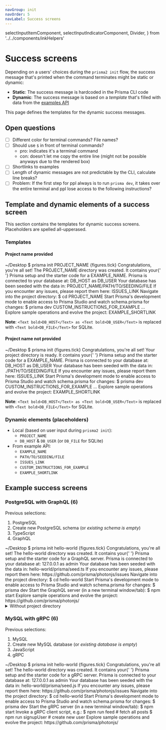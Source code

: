 ```yaml
---
navGroup: init
navOrder: 5
navLabel: Success screens
---
```


  selectInputItemComponent,
  selectInputIndicatorComponent,
  Divider,
} from '../../components/inkHelpers'

# Success screens

Depending on a users' choices during the `prisma2 init` flow, the success message that's printed when the command terminates might be static or dynamic:

- **Static**: The success message is hardcoded in the Prisma CLI code
- **Dynamic**: The success message is based on a _template_ that's filled with data from the [examples API](./examples-api)

This page defines the templates for the dynamic success messages.

## Open questions

- [ ] Different color for terminal commands? File names?
- [ ] Should use `$` in front of terminal commands?
  - pro: indicates it's a terminal command
  - con: doesn't let me copy the entire line (might not be possible anyways due to the rendered box)
- [ ] Shortlinks to examples
- [ ] Length of dynamic messages are not predictable by the CLI, calculate line breaks?
- [ ] Problem: If the first step for ppl always is to run `prisma dev`, it takes over the entire terminal and ppl lose access to the following instructions?

## Template and dynamic elements of a success screen

This section contains the templates for dynamic success screens. Placeholders are spelled all-upperased.

### Templates

#### Project name provided

<Terminal>
  <Box marginBottom={1}>
    <Color dim>~/Desktop $</Color> prisma init PROJECT_NAME
  </Box>
  <Box marginLeft={2} marginBottom={1}>
    <Color green>{figures.tick} Congratulations, you're all set!</Color>
  </Box>
  <BorderBox flexDirection="column" title={chalk.bold('Success')}>
    <Box marginLeft={2} marginBottom={1} flexDirection="column">
      <Text>
        The <Text bold>PROJECT_NAME</Text> directory was created. It contains
        your{' '}
      </Text>
      <Text>Prisma setup and the starter code for a EXAMPLE_NAME.</Text>
    </Box>
    <Box marginLeft={2} marginBottom={1} flexDirection="column">
      <Text>Prisma is connected to your database at:</Text>
      <Text>
        <Text bold>DB_HOST</Text> as <Text bold>DB_USER</Text>
      </Text>
    </Box>
    <Box marginLeft={2} marginBottom={1} flexDirection="column">
      <Text>Your database has been seeded with the data in:</Text>
      <Text bold>PROJECT_NAME/PATH/TO/SEEDING/FILE</Text>
    </Box>
    <Box marginLeft={2} flexDirection="column">
      <Text>If you encounter any issues, please report them here:</Text>
      <Text bold>ISSUES_LINK</Text>
    </Box>
  </BorderBox>
  <BorderBox
    flexDirection="column"
    marginTop={1}
    marginBottom={1}
    title={chalk.bold('Next steps')}
  >
    <Box marginLeft={2} width={100} flexDirection="column">
      <Text>Navigate into the project directory:</Text>
      <Box marginBottom={1} flexDirection="column">
        <Text bold>$ cd PROJECT_NAME</Text>
      </Box>
      <Text>Start Prisma's development mode to enable access to</Text>
      <Text>Prisma Studio and watch <Text bold>schema.prisma</Text> for changes:</Text>
      <Box marginBottom={1} flexDirection="column">
        <Text bold>$ prisma dev</Text>
      </Box>
      <Box marginBottom={1} flexDirection="column">
        <Text>CUSTOM_INSTRUCTIONS_FOR_EXAMPLE</Text>
        <Text>...</Text>
      </Box>
      <Text>Explore sample operations and evolve the project:</Text>
      <Text bold>EXAMPLE_SHORTLINK</Text>
    </Box>
  </BorderBox>
</Terminal>

**Note**: `<Text bold>DB_HOST</Text> as <Text bold>DB_USER</Text>` is replaced with `<Text bold>DB_FILE</Text>` for SQLite.

#### Project name **not** provided

<Terminal>
  <Box marginBottom={1}>
    <Color dim>~/Desktop $</Color> prisma init
  </Box>
  <Box marginLeft={2} marginBottom={1}>
    <Color green>{figures.tick} Congratulations, you're all set!</Color>
  </Box>
  <BorderBox flexDirection="column" title={chalk.bold('Success')}>
    <Box marginLeft={2} marginBottom={1} flexDirection="column">
      <Text>
       Your project directory is ready. It contains
        your{' '}
      </Text>
      <Text>Prisma setup and the starter code for a EXAMPLE_NAME.</Text>
    </Box>
    <Box marginLeft={2} marginBottom={1} flexDirection="column">
      <Text>Prisma is connected to your database at:</Text>
      <Text>
        <Text bold>DB_HOST</Text> as <Text bold>DB_USER</Text>
      </Text>
    </Box>
    <Box marginLeft={2} marginBottom={1} flexDirection="column">
      <Text>Your database has been seeded with the data in:</Text>
      <Text bold>./PATH/TO/SEEDING/FILE</Text>
    </Box>
    <Box marginLeft={2} flexDirection="column">
      <Text>If you encounter any issues, please report them here:</Text>
      <Text bold>ISSUES_LINK</Text>
    </Box>
  </BorderBox>
  <BorderBox
    flexDirection="column"
    marginTop={1}
    marginBottom={1}
    title={chalk.bold('Next steps')}
  >
    <Box marginLeft={2} width={100} flexDirection="column">
      <Text>Start Prisma's development mode to enable access to</Text>
      <Text>Prisma Studio and watch <Text bold>schema.prisma</Text> for changes:</Text>
      <Box marginBottom={1} flexDirection="column">
        <Text bold>$ prisma dev</Text>
      </Box>
      <Box marginBottom={1} flexDirection="column">
        <Text>CUSTOM_INSTRUCTIONS_FOR_EXAMPLE</Text>
        <Text>...</Text>
      </Box>
      <Text>Explore sample operations and evolve the project:</Text>
      <Text bold>EXAMPLE_SHORTLINK</Text>
    </Box>
  </BorderBox>
</Terminal>

**Note**: `<Text bold>DB_HOST</Text> as <Text bold>DB_USER</Text>` is replaced with `<Text bold>DB_FILE</Text>` for SQLite.

### Dynamic elements (placeholders)

- Local (based on user input during `prisma2 init`):
  - `PROJECT_NAME`
  - `DB_HOST` & `DB_USER` (or `DB_FILE` for SQLite)
- From example API:
  - `EXAMPLE_NAME`  
  - `PATH/TO/SEEDING/FILE`
  - `ISSUES_LINK`
  - `CUSTOM_INSTRUCTIONS_FOR_EXAMPLE`
  - `EXAMPLE_SHORTLINK`

## Example success screens

### PostgreSQL with GraphQL (6)

Previous selections:

1. PostgreSQL
1. Create new PostgreSQL schema (or _existing schema is empty_)
1. TypeScript
1. GraphQL

<Terminal>
  <Box marginBottom={1}>
    <Color dim>~/Desktop $</Color> prisma init hello-world
  </Box>
  <Box marginLeft={2} marginBottom={1}>
    <Color green>{figures.tick} Congratulations, you're all set!</Color>
  </Box>
  <BorderBox flexDirection="column" title={chalk.bold('Success')}>
    <Box marginLeft={2} marginBottom={1} flexDirection="column">
      <Text>
        The <Text bold>hello-world</Text> directory was created. It contains
        your{' '}
      </Text>
      <Text>Prisma setup and the starter code for a GraphQL server.</Text>
    </Box>
    <Box marginLeft={2} marginBottom={1} flexDirection="column">
      <Text>Prisma is connected to your database at:</Text>
      <Text>
        <Text bold>127.0.0.1</Text> as <Text bold>admin</Text>
      </Text>
    </Box>
    <Box marginLeft={2} marginBottom={1} flexDirection="column">
      <Text>Your database has been seeded with the data in:</Text>
      <Text bold>hello-world/prisma/seed.ts</Text>
    </Box>
    <Box marginLeft={2} flexDirection="column">
      <Text>If you encounter any issues, please report them here:</Text>
      <Text bold>https://github.com/prisma/photonjs/issues</Text>
    </Box>
  </BorderBox>
  <BorderBox
    flexDirection="column"
    marginTop={1}
    marginBottom={1}
    title={chalk.bold('Next steps')}
  >
    <Box marginLeft={2} width={100} flexDirection="column">
      <Text>Navigate into the project directory:</Text>
      <Box marginBottom={1} flexDirection="column">
        <Text bold>$ cd hello-world</Text>
      </Box>
      <Text>Start Prisma's development mode to enable access to</Text>
      <Text>Prisma Studio and watch <Text bold>schema.prisma</Text> for changes:</Text>
      <Box marginBottom={1} flexDirection="column">
        <Text bold>$ prisma dev</Text>
      </Box>
      <Text>Start the GraphQL server (in a new terminal window/tab):</Text>
      <Box marginBottom={1} flexDirection="column">
        <Text bold>$ npm start</Text>
      </Box>
      <Text>Explore sample operations and evolve the project:</Text>
      <Text bold>https://github.com/prisma/photonjs/</Text>
    </Box>
  </BorderBox>
</Terminal>

<br />
<details><summary>Without project directory</summary>

If no project directory (here: `hello-world`) was provided, the sentence should be: "Your project directory is ready. It contains your Prisma setup and the starter code for a GraphQL server.":

<Terminal>
  <Box marginBottom={1}>
    <Color dim>~/Desktop $</Color> prisma init
  </Box>
  <Box marginLeft={2} marginBottom={1}>
    <Color green>{figures.tick} Congratulations, you're all set!</Color>
  </Box>
  <BorderBox flexDirection="column" title={chalk.bold('Success')}>
    <Box marginLeft={2} marginBottom={1} flexDirection="column">
      <Text>Your project directory is ready. It contains your </Text>
      <Text>Prisma setup and the starter code for a GraphQL server.</Text>
    </Box>
    <Box marginLeft={2} marginBottom={1} flexDirection="column">
      <Text>Prisma is connected to your database at:</Text>
      <Text>
        <Text bold>127.0.0.1</Text> as <Text bold>admin</Text>
      </Text>
    </Box>
    <Box marginLeft={2} marginBottom={1} flexDirection="column">
      <Text>Your database has been seeded with the data in:</Text>
      <Text bold>hello-world/prisma/seed.ts</Text>
    </Box>
    <Box marginLeft={2} flexDirection="column">
      <Text>If you encounter any issues, please report them here:</Text>
      <Text bold>https://github.com/prisma/photonjs/issues</Text>
    </Box>
  </BorderBox>
  <BorderBox
    flexDirection="column"
    marginTop={1}
    marginBottom={1}
    title={chalk.bold('Next steps')}
  >
    <Box marginLeft={2} width={100} flexDirection="column">
      <Text>Start Prisma's development mode to enable access to</Text>
      <Text>Prisma Studio and watch <Text bold>schema.prisma</Text> for changes:</Text>
      <Box marginBottom={1} flexDirection="column">
        <Text bold>$ prisma dev</Text>
      </Box>
      <Text>Start the GraphQL server (in a new terminal window/tab):</Text>
      <Box marginBottom={1} flexDirection="column">
        <Text bold>$ npm start</Text>
      </Box>
      <Text>Explore sample operations and evolve the project:</Text>
      <Text bold>https://github.com/prisma/photonjs/</Text>
    </Box>
  </BorderBox>
</Terminal>

</details>

### MySQL with gRPC (6)

Previous selections:

1. MySQL
1. Create new MySQL database (or _existing database is empty_)
1. JavaScript
1. gRPC

<Terminal>
  <Box marginBottom={1}>
    <Color dim>~/Desktop $</Color> prisma init hello-world
  </Box>
  <Box marginLeft={2} marginBottom={1}>
    <Color green>{figures.tick} Congratulations, you're all set!</Color>
  </Box>
  <BorderBox flexDirection="column" title={chalk.bold('Success')}>
    <Box marginLeft={2} marginBottom={1} flexDirection="column">
      <Text>
        The <Text bold>hello-world</Text> directory was created. It contains
        your{' '}
      </Text>
      <Text>Prisma setup and the starter code for a gRPC server.</Text>
    </Box>
    <Box marginLeft={2} marginBottom={1} flexDirection="column">
      <Text>Prisma is connected to your database at:</Text>
      <Text>
        <Text bold>127.0.0.1</Text> as <Text bold>admin</Text>
      </Text>
    </Box>
    <Box marginLeft={2} marginBottom={1} flexDirection="column">
      <Text>Your database has been seeded with the data in:</Text>
      <Text bold>hello-world/prisma/seed.js</Text>
    </Box>
    <Box marginLeft={2} flexDirection="column">
      <Text>If you encounter any issues, please report them here:</Text>
      <Text bold>https://github.com/prisma/photonjs/issues</Text>
    </Box>
  </BorderBox>
  <BorderBox
    flexDirection="column"
    marginTop={1}
    marginBottom={1}
    title={chalk.bold('Next steps')}
  >
    <Box marginLeft={2} width={100} flexDirection="column">
      <Text>Navigate into the project directory:</Text>
      <Box marginBottom={1} flexDirection="column">
        <Text bold>$ cd hello-world</Text>
      </Box>
      <Text>Start Prisma's development mode to enable access to</Text>
      <Text>Prisma Studio and watch <Text bold>schema.prisma</Text> for changes:</Text>
      <Box marginBottom={1} flexDirection="column">
        <Text bold>$ prisma dev</Text>
      </Box>
      <Text>Start the gRPC server (in a new terminal window/tab):</Text>
      <Box marginBottom={1} flexDirection="column">
        <Text bold>$ npm start</Text>
      </Box>
      <Text>Invoke a gRPC client script, e.g.:</Text>
      <Box marginBottom={1} flexDirection="column">
        <Text bold>$ npm run feed       # fetch all posts</Text>
        <Text bold>$ npm run signupUser # create new user</Text>
      </Box>
      <Text>Explore sample operations and evolve the project:</Text>
      <Text bold>https://github.com/prisma/photonjs/</Text>
    </Box>
  </BorderBox>
</Terminal>
